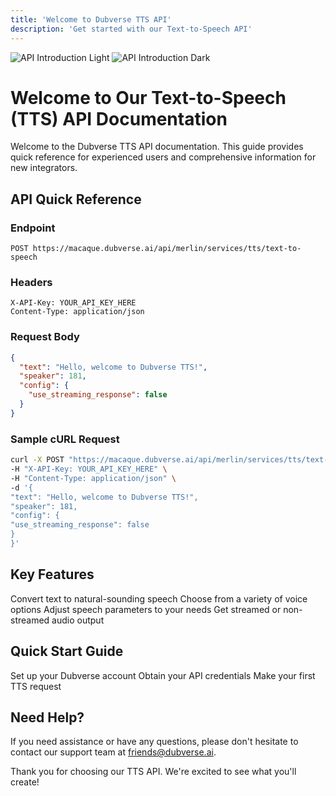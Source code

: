 ```yaml
---
title: 'Welcome to Dubverse TTS API'
description: 'Get started with our Text-to-Speech API'
---
```


<img
  className="block dark:hidden"
  src="/images/two_models.svg"
  alt="API Introduction Light"
/>
<img
  className="hidden dark:block"
  src="/images/two_models.svg"
  alt="API Introduction Dark"
/>

# Welcome to Our Text-to-Speech (TTS) API Documentation

Welcome to the Dubverse TTS API documentation. This guide provides quick reference for experienced users and comprehensive information for new integrators.

## API Quick Reference

### Endpoint

```
POST https://macaque.dubverse.ai/api/merlin/services/tts/text-to-speech
```

### Headers

```
X-API-Key: YOUR_API_KEY_HERE
Content-Type: application/json
```

### Request Body

```json
{
  "text": "Hello, welcome to Dubverse TTS!",
  "speaker": 181,
  "config": {
    "use_streaming_response": false
  }
}
```

### Sample cURL Request

```bash
curl -X POST "https://macaque.dubverse.ai/api/merlin/services/tts/text-to-speech" \
-H "X-API-Key: YOUR_API_KEY_HERE" \
-H "Content-Type: application/json" \
-d '{
"text": "Hello, welcome to Dubverse TTS!",
"speaker": 181,
"config": {
"use_streaming_response": false
}
}'
```

## Key Features

<CardGroup cols={2}>
  <Card title="High-quality TTS" icon="waveform-lines">
    Convert text to natural-sounding speech
  </Card>
  <Card title="Multiple Speakers" icon="users">
    Choose from a variety of voice options
  </Card>
  <Card title="Customizable Parameters" icon="sliders">
    Adjust speech parameters to your needs
  </Card>
  <Card title="Streaming Support" icon="tower-broadcast">
    Get streamed or non-streamed audio output
  </Card>
</CardGroup>

## Quick Start Guide

<CardGroup cols={3}>
  <Card title="Create Account" icon="user-plus" href="/account-creation">
    Set up your Dubverse account
  </Card>
  <Card title="Get API Key" icon="key" href="/api-key">
    Obtain your API credentials
  </Card>
  <Card title="First API Call" icon="code" href="/first-call">
    Make your first TTS request
  </Card>
</CardGroup>

## Need Help?

If you need assistance or have any questions, please don't hesitate to contact our support team at friends@dubverse.ai.

Thank you for choosing our TTS API. We're excited to see what you'll create!